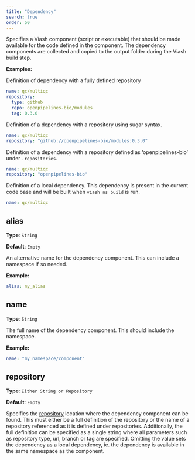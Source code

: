 ```yaml
---
title: "Dependency"
search: true
order: 50
---
```


Specifies a Viash component (script or executable) that should be made available for the code defined in the component.
The dependency components are collected and copied to the output folder during the Viash build step.


**Examples:**

Definition of dependency with a fully defined repository

```yaml
name: qc/multiqc
repository: 
  type: github
  repo: openpipelines-bio/modules
  tag: 0.3.0

```

Definition of a dependency with a repository using sugar syntax.

```yaml
name: qc/multiqc
repository: "github://openpipelines-bio/modules:0.3.0"

```

Definition of a dependency with a repository defined as 'openpipelines-bio' under `.repositories`.

```yaml
name: qc/multiqc
repository: "openpipelines-bio"

```

Definition of a local dependency. This dependency is present in the current code base and will be built when `viash ns build` is run.

```yaml
name: qc/multiqc

```

## alias

**Type**: `String`

**Default**: `Empty`

An alternative name for the dependency component. This can include a namespace if so needed.

**Example:**

```yaml
alias: my_alias
```

## name

**Type**: `String`

The full name of the dependency component. This should include the namespace.

**Example:**

```yaml
name: "my_namespace/component"
```

## repository

**Type**: `Either String or Repository`

**Default**: `Empty`

Specifies the [repository](/reference/config/repositories/#) location where the dependency component can be found.
This must either be a full definition of the repository or the name of a repository referenced as it is defined under repositories.
Additionally, the full definition can be specified as a single string where all parameters such as repository type, url, branch or tag are specified.
Omitting the value sets the dependency as a local dependency, ie. the dependency is available in the same namespace as the component.

